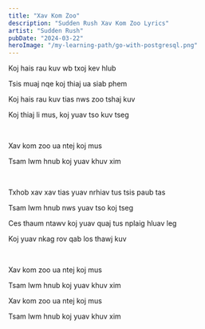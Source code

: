 ```yaml
---
title: "Xav Kom Zoo"
description: "Sudden Rush Xav Kom Zoo Lyrics"
artist: "Sudden Rush"
pubDate: "2024-03-22"
heroImage: "/my-learning-path/go-with-postgresql.png"
---
```


Koj hais rau kuv wb txoj kev hlub

Tsis muaj nqe koj thiaj ua siab phem

Koj hais rau kuv tias nws zoo tshaj kuv

Koj thiaj li mus, koj yuav tso kuv tseg

<br />

Xav kom zoo ua ntej koj mus

Tsam lwm hnub koj yuav khuv xim

<br />

Txhob xav xav tias yuav nrhiav tus tsis paub tas

Tsam lwm hnub nws yuav tso koj tseg

Ces thaum ntawv koj yuav quaj tus nplaig hluav leg

Koj yuav nkag rov qab los thawj kuv

<br />

Xav kom zoo ua ntej koj mus

Tsam lwm hnub koj yuav khuv xim

Xav kom zoo ua ntej koj mus

Tsam lwm hnub koj yuav khuv xim
